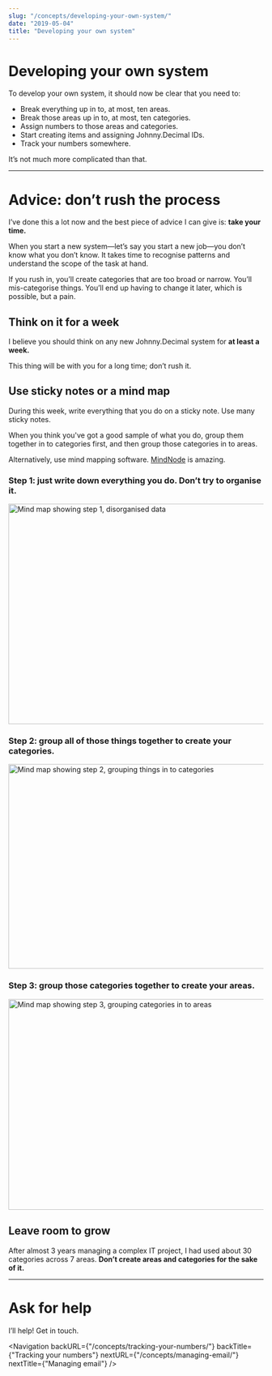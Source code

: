 ```yaml
---
slug: "/concepts/developing-your-own-system/"
date: "2019-05-04"
title: "Developing your own system"
---
```



# Developing your own system

To develop your own system, it should now be clear that you need to:

- Break everything up in to, at most, ten areas.
- Break those areas up in to, at most, ten categories.
- Assign numbers to those areas and categories.
- Start creating items and assigning Johnny.Decimal IDs.
- Track your numbers somewhere.

It’s not much more complicated than that.

---

# Advice: don’t rush the process

I’ve done this a lot now and the best piece of advice I can give is: **take your time.**

When you start a new system—let’s say you start a new job—you don’t know what you don’t know. It takes time to recognise patterns and understand the scope of the task at hand.

If you rush in, you’ll create categories that are too broad or narrow. You’ll mis-categorise things. You’ll end up having to change it later, which is possible, but a pain.

## Think on it for a week

I believe you should think on any new Johnny.Decimal system for **at least a week.**

This thing will be with you for a long time; don’t rush it.

## Use sticky notes or a mind map

During this week, write everything that you do on a sticky note. Use many sticky notes.

When you think you've got a good sample of what you do, group them together in to categories first, and then group those categories in to areas.

Alternatively, use mind mapping software. <a href="https://mindnode.com/">MindNode</a> is amazing.

### Step 1: just write down everything you do. Don’t try to organise it.

<img
	src={mindNode_step1}
	alt="Mind map showing step 1, disorganised data"
	width="566"
	height="435"
	className="screenshot"
/>

### Step 2: group all of those things together to create your categories.

<img
	src={mindNode_step2}
	alt="Mind map showing step 2, grouping things in to categories"
	width="785"
	height="404"
	className="screenshot"
/>

### Step 3: group those categories together to create your areas.

<img
	src={mindNode_step3}
	alt="Mind map showing step 3, grouping categories in to areas"
	width="942"
	height="416"
	className="screenshot"
/>

## Leave room to grow

After almost 3 years managing a complex IT project, I had used about 30 categories across 7 areas. **Don’t create areas and categories for the sake of it.**

---

# Ask for help

I’ll help! <Link to="/contact/">Get in touch</Link>.

<Navigation
	backURL={"/concepts/tracking-your-numbers/"}
	backTitle={"Tracking your numbers"}
	nextURL={"/concepts/managing-email/"}
	nextTitle={"Managing email"}
/>
